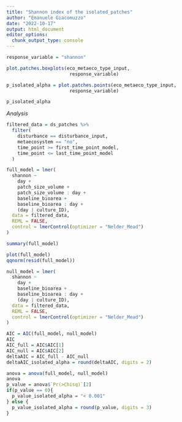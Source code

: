 ```yaml
---
title: "Shannon index of the isolated_patches"
author: "Emanuele Giacomuzzo"
date: "2022-10-17"
output: html_document
editor_options: 
  chunk_output_type: console
---
```


```r
response_variable = "shannon"
```

```r
plot.patches.boxplots(eco_metaeco_type_input,
                       response_variable)

p_isolated_alpha = plot.patches.points(eco_metaeco_type_input,
                       response_variable)

p_isolated_alpha
```

*Analysis*

```r
filtered_data = ds_patches %>%
  filter(
    disturbance == disturbance_input,
    metaecosystem == "no",
    time_point >= first_time_point_model,
    time_point <= last_time_point_model
  )
```

```r
full_model = lmer(
  shannon ~
    day +
    patch_size_volume +
    patch_size_volume : day +
    baseline_bioarea + 
    baseline_bioarea : day +
    (day | culture_ID),
  data = filtered_data,
  REML = FALSE,
  control = lmerControl(optimizer = "Nelder_Mead")
)

summary(full_model)

plot(full_model)
qqnorm(resid(full_model))
```

```r
null_model = lmer(
  shannon ~
    day +
    baseline_bioarea + 
    baseline_bioarea : day +
    (day | culture_ID),
  data = filtered_data,
  REML = FALSE,
  control = lmerControl(optimizer = "Nelder_Mead")
)

AIC = AIC(full_model, null_model)
AIC
AIC_full = AIC$AIC[1]
AIC_null = AIC$AIC[2]
deltaAIC = AIC_full - AIC_null
deltaAIC_isolated_alpha = round(deltaAIC, digits = 2)

anova = anova(full_model, null_model)
anova
p_value = anova$`Pr(>Chisq)`[2]
if(p_value == 0){
  p_value_isolated_alpha = "< 0.001"
} else {
  p_value_isolated_alpha = round(p_value, digits = 3)
}
```